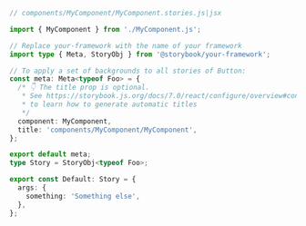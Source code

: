 ```ts
// components/MyComponent/MyComponent.stories.js|jsx

import { MyComponent } from './MyComponent.js';

// Replace your-framework with the name of your framework
import type { Meta, StoryObj } from '@storybook/your-framework';

// To apply a set of backgrounds to all stories of Button:
const meta: Meta<typeof Foo> = {
  /* 👇 The title prop is optional.
   * See https://storybook.js.org/docs/7.0/react/configure/overview#configure-story-loading
   * to learn how to generate automatic titles
   */
  component: MyComponent,
  title: 'components/MyComponent/MyComponent',
};

export default meta;
type Story = StoryObj<typeof Foo>;

export const Default: Story = {
  args: {
    something: 'Something else',
  },
};
```
